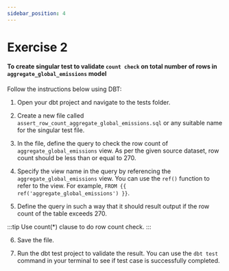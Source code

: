 ```yaml
---
sidebar_position: 4
---
```


# Exercise 2 


#### To create singular test to validate `count check` on total number of rows in `aggregate_global_emissions` model

Follow the instructions below using DBT:

1. Open your dbt project and navigate to the tests folder.

2. Create a new file called `assert_row_count_aggregate_global_emissions.sql` or any suitable name for the singular test file.

3. In the file, define the query to check the row count of `aggregate_global_emissions` view. As per the given source dataset, row count should be less than or equal to 270.

4. Specify the view name in the query by referencing the `aggregate_global_emissions` view. You can use the `ref()` function to refer to the view. For example, `FROM {{ ref('aggregate_global_emissions') }}`.

5. Define the query in such a way that it should result output if the row count of the table exceeds 270.

:::tip
Use count(*) clause to do row count check.
:::

6. Save the file.

7. Run the dbt test project to validate the result. You can use the `dbt test` command in your terminal to see if test case is successfully completed.